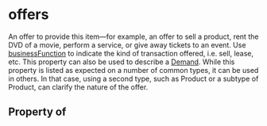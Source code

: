 # offers

An offer to provide this item&#x2014;for example, an offer to sell a product, rent the DVD of a movie, perform a service, or give away tickets to an event. Use <a class="localLink" href="/businessFunction">businessFunction</a> to indicate the kind of transaction offered, i.e. sell, lease, etc. This property can also be used to describe a <a class="localLink" href="/Demand">Demand</a>. While this property is listed as expected on a number of common types, it can be used in others. In that case, using a second type, such as Product or a subtype of Product, can clarify the nature of the offer.

## Property of



